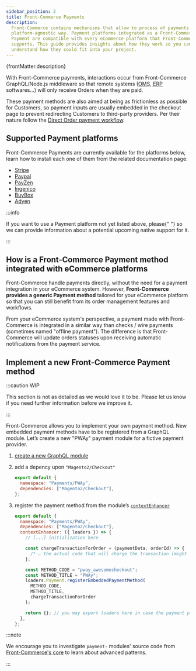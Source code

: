 ```yaml
---
sidebar_position: 2
title: Front-Commerce Payments
description:
  Front-Commerce contains mechanisms that allow to process of payments in a
  platform-agnostic way. Payment platforms integrated as a Front-Commerce
  Payment are compatible with every eCommerce platform that Front-Commerce
  supports. This guide provides insights about how they work so you can better
  understand how they could fit into your project.
---
```



<p>{frontMatter.description}</p>

With Front-Commerce payments, interactions occur from Front-Commerce
GraphQL/Node.js middleware so that remote systems (<abbr title="Order Management
System">OMS</abbr>, <abbr title="Enterprise resource planning">ERP</abbr>
softwares…) will only receive Orders when they are paid.

These payment methods are also aimed at being as frictionless as possible for
Customers, so payment inputs are usually embedded in the checkout page to
prevent redirecting Customers to third-party providers. Per their nature follow
the
[Direct Order payment workflow](/docs/advanced/payments/payment-workflows#direct-order).

## Supported Payment platforms

Front-Commerce Payments are currently available for the platforms below, learn
how to install each one of them from the related documentation page:

- [Stripe](/docs/advanced/payments/stripe#front-commerce-payment)
- [Paypal](/docs/advanced/payments/paypal#front-commerce-payment)
- [PayZen](/docs/advanced/payments/payzen#front-commerce-payment)
- [Ingenico](/docs/advanced/payments/ingenico#front-commerce-payment)
- [BuyBox](/docs/advanced/payments/buybox#front-commerce-payment)
- [Adyen](/docs/advanced/payments/adyen)

:::info

<span>
  If you want to use a Payment platform not yet listed above, please{" "}
  <ContactLink /> so we can provide information about a potential upcoming
  native support for it.
</span>

:::

## How is a Front-Commerce Payment method integrated with eCommerce platforms

Front-Commerce handle payments directly, without the need for a payment
integration in your eCommerce system. However, **Front-Commerce provides a
generic Payment method** tailored for your eCommerce platform so that you can
still benefit from its order management features and workflows.

From your eCommerce system's perspective, a payment made with Front-Commerce is
integrated in a similar way than checks / wire payments (sometimes named
"offline payment"). The difference is that Front-Commerce will update orders
statuses upon receiving automatic notifications from the payment service.

## Implement a new Front-Commerce Payment method

:::caution WIP

This section is not as detailed as we would love it to be. Please let us know if
you need further information before we improve it.

:::

Front-Commerce allows you to implement your own payment method. New embedded
payment methods have to be registered from a GraphQL module. Let’s create a new
"PWAy" payment module for a fictive payment provider.

1. [create a new GraphQL module](/docs/essentials/extend-the-graphql-schema#create-a-new-graphql-module)
2. add a depency upon `"Magento2/Checkout"`

   ```js
   export default {
     namespace: "Payments/PWAy",
     dependencies: ["Magento2/Checkout"],
   };
   ```

3. register the payment method from the module’s
   [`contextEnhancer`](/docs/reference/graphql-module-definition#contextenhancer-optional)

   ```js
   export default {
     namespace: "Payments/PWAy",
     dependencies: ["Magento2/Checkout"],
     contextEnhancer: ({ loaders }) => {
       // [...] initialization here

       const chargeTransactionForOrder = (paymentData, orderId) => {
         /* … the actual code that will charge the transaction (might delegate to a loader) … */
       };

       const METHOD_CODE = "pway_awesomecheckout";
       const METHOD_TITLE = "PWAy";
       loaders.Payment.registerEmbeddedPaymentMethod(
         METHOD_CODE,
         METHOD_TITLE,
         chargeTransactionForOrder
       );

       return {}; // you may export loaders here in case the payment provides custom Queries (to fetch a payment token for instance)
     },
   };
   ```

:::note

We encourage you to investigate `payment-` modules' source code from
[Front-Commerce's core](https://gitlab.com/front-commerce/front-commerce/-/tree/main/src/server/modules)
to learn about advanced patterns.

:::
